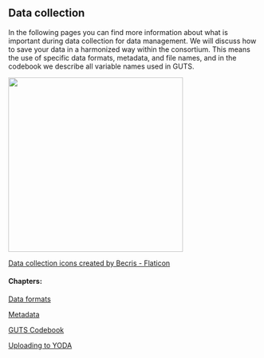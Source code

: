 ## Data collection

In the following pages you can find more information about what is important during data collection for data management. We will discuss how to save your data in a harmonized way within the consortium. This means the use of specific data formats, metadata, and file names, and in the codebook we describe all variable names used in GUTS.

[![](images/data-collection.png){fig-align="center" width="350"}](https://www.flaticon.com/free-icons/data-collection)

[Data collection icons created by Becris - Flaticon](https://www.flaticon.com/free-icons/data-collection)

#### Chapters:

[Data formats](data-formats.qmd)

[Metadata](metadata.qmd)

[GUTS Codebook](codebook.qmd)

[Uploading to YODA](yoda-upload.qmd)


